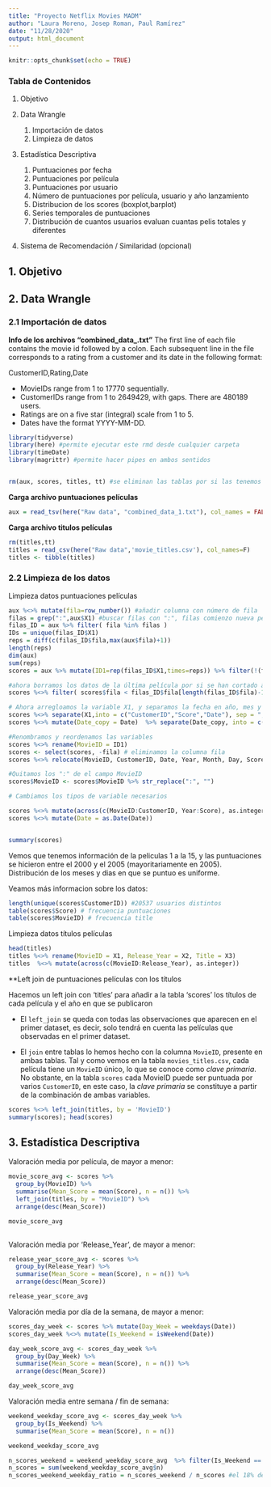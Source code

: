 ```yaml
---
title: "Proyecto Netflix Movies MADM"
author: "Laura Moreno, Josep Roman, Paul Ramírez"
date: "11/28/2020"
output: html_document
---
```


```r
knitr::opts_chunk$set(echo = TRUE)
```
### Tabla de Contenidos

1. Objetivo


2. Data Wrangle
    1. Importación de datos
    2. Limpieza de datos
    
    
3. Estadística Descriptiva
    1. Puntuaciones por fecha
    2. Puntuaciones por película
    3. Puntuaciones por usuario
    4. Número de puntuaciones por película, usuario y año lanzamiento
    5. Distribucion de los scores (boxplot,barplot)
    6. Series temporales de puntuaciones
    7. Distribución de cuantos usuarios evaluan cuantas pelis totales y diferentes
    
  
4. Sistema de Recomendación / Similaridad (opcional)


## 1. Objetivo


## 2. Data Wrangle

### 2.1 Importación de datos

**Info de los archivos "combined_data_.txt"**
The first line of each file contains the movie id followed by a colon. Each subsequent line in the file corresponds to a rating from a customer and its date in the following format:

  CustomerID,Rating,Date  
  
  * MovieIDs range from 1 to 17770 sequentially.
  * CustomerIDs range from 1 to 2649429, with gaps. There are 480189 users.
  * Ratings are on a five star (integral) scale from 1 to 5.
  * Dates have the format YYYY-MM-DD.  
  
```r
library(tidyverse)
library(here) #permite ejecutar este rmd desde cualquier carpeta
library(timeDate)
library(magrittr) #permite hacer pipes en ambos sentidos


rm(aux, scores, titles, tt) #se eliminan las tablas por si las tenemos ya en el environment
```

**Carga archivo puntuaciones películas**
```r
aux = read_tsv(here("Raw data", "combined_data_1.txt"), col_names = FALSE, n_max = 30000) #lectura de las primeras


```

**Carga archivo titulos películas**
```r
rm(titles,tt)
titles = read_csv(here("Raw data",'movie_titles.csv'), col_names=F)
titles <- tibble(titles)
```




### 2.2 Limpieza de los datos

Limpieza datos puntuaciones películas

```r
aux %<>% mutate(fila=row_number()) #añadir columna con número de fila
filas = grep(":",aux$X1) #buscar filas con ":", filas comienzo nueva pelicula
filas_ID = aux %>% filter( fila %in% filas ) 
IDs = unique(filas_ID$X1)
reps = diff(c(filas_ID$fila,max(aux$fila)+1))
length(reps)
dim(aux)
sum(reps)
scores = aux %>% mutate(ID1=rep(filas_ID$X1,times=reps)) %>% filter(!(fila %in% filas) )

#ahora borramos los datos de la última película por si se han cortado a medias
scores %<>% filter( scores$fila < filas_ID$fila[length(filas_ID$fila)-1] )

# Ahora arregloamos la variable X1, y separamos la fecha en año, mes y día
scores %<>% separate(X1,into = c("CustomerID","Score","Date"), sep = ",")
scores %<>% mutate(Date_copy = Date)  %>% separate(Date_copy, into = c("Year", "Month", "Day"), sep = "-")

#Renombramos y reordenamos las variables
scores %<>% rename(MovieID = ID1)
scores <- select(scores, -fila) # eliminamos la columna fila
scores %<>% relocate(MovieID, CustomerID, Date, Year, Month, Day, Score)

#Quitamos los ":" de el campo MovieID
scores$MovieID <- scores$MovieID %>% str_replace(":", "")

# Cambiamos los tipos de variable necesarios

scores %<>% mutate(across(c(MovieID:CustomerID, Year:Score), as.integer))
scores %<>% mutate(Date = as.Date(Date))


summary(scores)
```
Vemos que tenemos información de la peliculas 1 a la 15, y las puntuaciones se hicieron entre el 2000 y el 2005 (mayoritariamente en 2005). Distribución de los meses y dias en que se puntuo es uniforme. 

Veamos más informacion sobre los datos:
```r
length(unique(scores$CustomerID)) #20537 usuarios distintos
table(scores$Score) # frecuencia puntuaciones
table(scores$MovieID) # frecuencia title
```
Limpieza datos títulos películas
```r
head(titles)
titles %<>% rename(MovieID = X1, Release_Year = X2, Title = X3)
titles  %<>% mutate(across(c(MovieID:Release_Year), as.integer))
```

**Left join de puntuaciones películas con los títulos

Hacemos un left join con 'titles' para añadir a la tabla 'scores' los títulos de cada película y el año en que se publicaron

- El `left_join` se queda con todas las observaciones que aparecen en el primer dataset, es decir, solo tendrá en cuenta las películas que observadas en el primer dataset.

- El `join` entre tablas lo hemos hecho con la columna `MovieID`, presente en ambas tablas. Tal y como vemos en la tabla `movies_titles.csv`, cada película tiene un `MovieID` único, lo que se conoce como _clave primaria_. No obstante, en la tabla `scores` cada MovieID puede ser puntuada por varios `CustomerID`, en este caso, la _clave primaria_ se constituye a partir de la combinación de ambas variables.

```r
scores %<>% left_join(titles, by = 'MovieID') 
summary(scores); head(scores)

```

## 3. Estadística Descriptiva

Valoración media por película, de mayor a menor:

```r
movie_score_avg <- scores %>%
  group_by(MovieID) %>%
  summarise(Mean_Score = mean(Score), n = n()) %>%
  left_join(titles, by = "MovieID") %>%
  arrange(desc(Mean_Score))

movie_score_avg
  
```

Valoración media por 'Release_Year', de mayor a menor:

```r
release_year_score_avg <- scores %>%
  group_by(Release_Year) %>%
  summarise(Mean_Score = mean(Score), n = n()) %>%
  arrange(desc(Mean_Score))

release_year_score_avg
```

Valoración media por día de la semana, de mayor a menor:

```r
scores_day_week <- scores %>% mutate(Day_Week = weekdays(Date))
scores_day_week %<>% mutate(Is_Weekend = isWeekend(Date))

day_week_score_avg <- scores_day_week %>%
  group_by(Day_Week) %>%
  summarise(Mean_Score = mean(Score), n = n()) %>%
  arrange(desc(Mean_Score))

day_week_score_avg
```

Valoración media entre semana / fin de semana:
  
```r
weekend_weekday_score_avg <- scores_day_week %>%
  group_by(Is_Weekend) %>%
  summarise(Mean_Score = mean(Score), n = n())

weekend_weekday_score_avg

n_scores_weekend = weekend_weekday_score_avg  %>% filter(Is_Weekend == TRUE) %>% select(n)
n_scores = sum(weekend_weekday_score_avg$n)
n_scores_weekend_weekday_ratio = n_scores_weekend / n_scores #el 18% de las valoraciones son en fin de semana, que es menos que el 28% de días que son fin de semana
```











